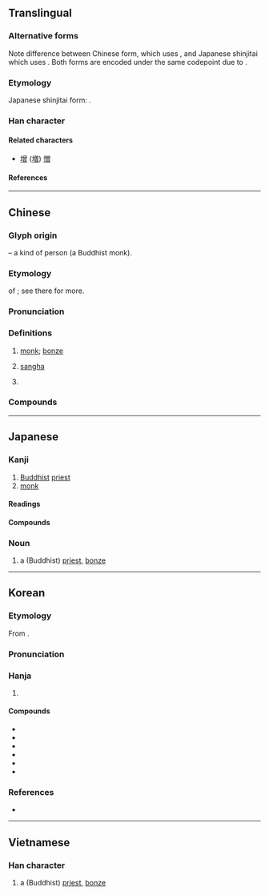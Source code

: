 {{character info}}
{{character info|0xFA31}}
{{character info|0x2F80A}}
==Translingual==
{{ja-forms|僧|僧|僧}}

===Alternative forms===
Note difference between Chinese form, which uses {{lang|und|sc=Hani|[[曾]]}}, and Japanese shinjitai which uses {{lang|ja|[[曽]]}}. Both forms are encoded under the same codepoint due to {{w|Han unification}}.

===Etymology===
Japanese shinjitai form: {{Han simp||f=曾|t=曽}}.

===Han character===
{{Han char|rn=9|rad=人|as=12|asj=11|sn=14|snj=13|four=28266|canj=OCWA|ids=⿰亻曾 <small>(GTKV)</small>,⿰亻曽 <small>(J)</small>}}

====Related characters====
* [[增]] ([[増]]) [[憎]]

====References====
{{Han ref|kx=0117.140|dkj=01076|dj=0248.200|hdz=10222.010|uh=50E7}}

----

==Chinese==
{{zh-forms}}

===Glyph origin===
{{Han etym}}
{{Han compound|人|alt1=亻|t1=person|曾|ls=psc|c1=s|c2=p}} – a kind of person (a Buddhist monk).

===Etymology===
{{clipping|zh}} of {{ltc-l|僧伽|[[sangha]]; [[community]] of [[monk]]s, [[nun]]s, [[novice]]s and [[laity]]}}; see there for more.

===Pronunciation===
{{zh-pron
|m=sēng
|c=zang1,sang1
|c_note=sang1 - literary; zang1 - vernacular
|h=pfs=sên
|md=cĕng
|mn=qz:chng/xm,zz,tw:cheng/qz:sng/xm,zz,tw:seng
|mn_note=chng, cheng - vernacular; sng, seng - literary
|mn-t=zêng1
|w=1sen
|mc=y
|oc=y
|cat=n,pn
}}

===Definitions===
{{zh-hanzi}}

# {{lb|zh|Buddhism}} [[monk]]; [[bonze]]
# {{lb|zh|Buddhism}} [[sangha]]
# {{surname|zh}}

===Compounds===
{{zh-der|僧道|僧多粥少|僧侶|僧侶主義|僧尼|僧人|僧俗|僧徒|僧院|僧眾|不僧不俗|僧伽|僧伽藍|僧官|僧房|僧殘|僧祇|僧祐|僧綱|僧肇|僧行|僧衣|僧鞋|削髮為僧|和合僧|奉道齋僧|女僧|小僧|尼僧|情僧錄|替僧|火宅僧|知事僧|粥少僧多|粥飯僧|老僧|老僧入定|聖僧|行腳僧|衲僧|貧僧|門僧|雲水僧|高僧|齋僧|密陀僧|僧塔|苦行僧|阿僧祇}}

----

==Japanese==
{{ja-kanji forms|k=y}}

===Kanji===
{{ja-kanji|grade=c|rs=人12|kyu=僧}}

# [[Buddhist]] [[priest]]
# [[monk]]

====Readings====
{{ja-readings
|goon=そう
|kanon=そう
|kun=ぼうず
}}

====Compounds====
{{der4|ja
|{{ja-r|僧%衣|そう%い}}
|{{ja-r|僧%院|そう%いん}}
|{{ja-r|僧%正|そう%じょう}}
|{{ja-r|僧%都|そう%ず}}
|{{ja-r|僧%俗|そう%ぞく}}
|{{ja-r|僧%服|そう%ふく}}
|{{ja-r|僧%兵|そう%へい}}
|{{ja-r|僧%坊|そう%ぼう|rom=-}}, {{ja-r|僧%房|そう%ぼう}}
|{{ja-r|僧%門|そう%もん}}
|{{ja-r|僧%侶|そう%りょ}}
|{{ja-r|僧%庵|そう%あん}}
|{{ja-r|僧%位|そう%い}}
|{{ja-r|僧%伽|そう%ぎゃ}}
|{{ja-r|僧%家|そう%か}}
|{{ja-r|僧%形|そう%ぎょう}}
|{{ja-r|僧%綱|そう%ごう}}
|{{ja-r|僧%号|そう%ごう}}
|{{ja-r|僧%寺|そう%じ}}
|{{ja-r|僧%職|そう%しょく}}
|{{ja-r|僧%籍|そう%せき}}
|{{ja-r|僧%堂|そう%どう}}
|{{ja-r|僧%尼|そう%に}}
|{{ja-r|僧%帽%弁|そう%ぼう%べん}}
|{{ja-r|学%僧|がく%そう}}
|{{ja-r|小%僧|こ%ぞう}}
|{{ja-r|高%僧|こう%そう}}
|{{ja-r|禅%僧|ぜん%そう}}
|{{ja-r|尼%僧|に%そう}}
|{{ja-r|仏%法%僧|ぶっ%ぽう%そう}}
|{{ja-r|売%僧|まい%す}}
}}

===Noun===
{{ja-noun|そう}}

# a (Buddhist) [[priest]], [[bonze]]

----

==Korean==

===Etymology===
From {{der|ko|ltc|sort=승|-}} {{ltc-l|僧}}.
{{hanja-ety
|dk={{okm-l|스ᇰ|sùng}}
|m={{okm-l|스ᇰ|sùng}}
|mh={{okm-l|쥬ᇰ〯|cywǔng}}
|ml=人類#중02B
}}

===Pronunciation===
{{ko-hanja-pron|승}}

===Hanja===
{{ko-hanja-search}}
{{ko-hanja|중|승}}

# {{hanja form of|승|a Buddhist [[monk]]}}

====Compounds====
{{der-top3|Compounds}}
* {{ko-l|승려|僧侶}}
* {{ko-l|승원|僧院}}
* {{ko-l|승가|僧伽}}
* {{ko-l|승가|僧家}}
* {{ko-l|이승|尼僧}}
* {{ko-l|불법승|佛法僧}}
{{der-bottom}}

===References===
* {{R:hanjadoc|538}}

----

==Vietnamese==

===Han character===
{{vi-readings|reading=[[tăng]]|rs=人12}}

# a (Buddhist) [[priest]], [[bonze]]